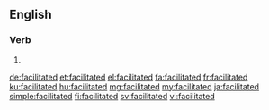 ==English==

===Verb===
{{head|en|verb form}}

# {{en-past of|facilitate}}

[[de:facilitated]]
[[et:facilitated]]
[[el:facilitated]]
[[fa:facilitated]]
[[fr:facilitated]]
[[ku:facilitated]]
[[hu:facilitated]]
[[mg:facilitated]]
[[my:facilitated]]
[[ja:facilitated]]
[[simple:facilitated]]
[[fi:facilitated]]
[[sv:facilitated]]
[[vi:facilitated]]